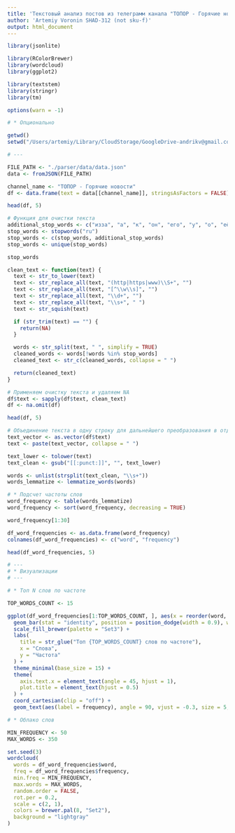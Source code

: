 ```yaml
---
title: 'Текстовый анализ постов из телеграмм канала "ТОПОР - Горячие новости"'
author: 'Artemiy Voronin SHAD-312 (not sku-f)'
output: html_document
---
```


```r
library(jsonlite)

library(RColorBrewer)
library(wordcloud)
library(ggplot2)

library(textstem)
library(stringr)
library(tm)

options(warn = -1)

# * Опционально

getwd()
setwd("/Users/artemiy/Library/CloudStorage/GoogleDrive-andrikv@gmail.com/My Drive/University/3 year/R/Homework/packages/homework-1")

# ---

FILE_PATH <- "./parser/data/data.json"
data <- fromJSON(FILE_PATH)

channel_name <- "ТОПОР - Горячие новости"
df <- data.frame(text = data[[channel_name]], stringsAsFactors = FALSE)

head(df, 5)

# Функция для очистки текста
additional_stop_words <- c("изза", "а", "к", "он", "его", "у", "о", "её", "ее", "до", "так", "они", "и", "в", "не", "на", "с", "как", "что", "по", "из", "за", "то", "да", "это", "же", "для", "или", "но")
stop_words <- stopwords("ru")
stop_words <- c(stop_words, additional_stop_words)
stop_words <- unique(stop_words)

stop_words

clean_text <- function(text) {
  text <- str_to_lower(text)
  text <- str_replace_all(text, "(http|https|www)\\S+", "")
  text <- str_replace_all(text, "[^\\w\\s]", "")
  text <- str_replace_all(text, "\\d+", "")
  text <- str_replace_all(text, "\\s+", " ")
  text <- str_squish(text)

  if (str_trim(text) == "") {
    return(NA)
  }

  words <- str_split(text, " ", simplify = TRUE)
  cleaned_words <- words[!words %in% stop_words]
  cleaned_text <- str_c(cleaned_words, collapse = " ")

  return(cleaned_text)
}

# Применяем очистку текста и удаляем NA
df$text <- sapply(df$text, clean_text)
df <- na.omit(df)

head(df, 5)

# Объединение текста в одну строку для дальнейшего преобразования в отдельные слова
text_vector <- as.vector(df$text)
text <- paste(text_vector, collapse = " ")

text_lower <- tolower(text)
text_clean <- gsub("[[:punct:]]", "", text_lower)

words <- unlist(strsplit(text_clean, "\\s+"))
words_lemmatize <- lemmatize_words(words)

# * Подсчет частоты слов
word_frequency <- table(words_lemmatize)
word_frequency <- sort(word_frequency, decreasing = TRUE)

word_frequency[1:30]

df_word_frequencies <- as.data.frame(word_frequency)
colnames(df_word_frequencies) <- c("word", "frequency")

head(df_word_frequencies, 5)

# ---
# * Визуализации
# ---

# * Топ N слов по частоте

TOP_WORDS_COUNT <- 15

ggplot(df_word_frequencies[1:TOP_WORDS_COUNT, ], aes(x = reorder(word, -frequency), y = frequency, fill = word)) +
  geom_bar(stat = "identity", position = position_dodge(width = 0.9), width = 0.7) +
  scale_fill_brewer(palette = "Set3") +
  labs(
    title = str_glue("Топ {TOP_WORDS_COUNT} слов по частоте"),
    x = "Слова",
    y = "Частота"
  ) +
  theme_minimal(base_size = 15) +
  theme(
    axis.text.x = element_text(angle = 45, hjust = 1),
    plot.title = element_text(hjust = 0.5)
  ) +
  coord_cartesian(clip = "off") +
  geom_text(aes(label = frequency), angle = 90, vjust = -0.3, size = 5, position = position_dodge(width = 1))

# * Облако слов

MIN_FREQUENCY <- 50
MAX_WORDS <- 350

set.seed(3)
wordcloud(
  words = df_word_frequencies$word,
  freq = df_word_frequencies$frequency,
  min.freq = MIN_FREQUENCY,
  max.words = MAX_WORDS,
  random.order = FALSE,
  rot.per = 0.2,
  scale = c(2, 1),
  colors = brewer.pal(8, "Set2"),
  background = "lightgray"
)
```